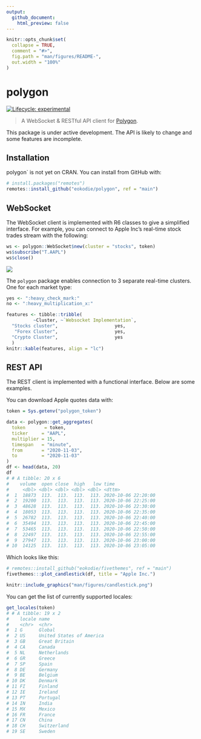 ```yaml
---
output: 
  github_document:
    html_preview: false
---
```


<!-- README.md is generated from README.Rmd. Please edit that file -->

```r
knitr::opts_chunk$set(
  collapse = TRUE,
  comment = "#>",
  fig.path = "man/figures/README-",
  out.width = "100%"
)
```

# polygon

<div align="center">
<!-- hex -->
<!-- <img src="./man/figures/logo.png" height = "200px" /> -->

<!-- badges: start -->
<!-- Experimental -->
[![Lifecycle: experimental](https://img.shields.io/badge/lifecycle-experimental-orange.svg)](https://www.tidyverse.org/lifecycle/#experimental) 

<!-- [![Travis build status](https://travis-ci.org/eokodie/polygon.svg?branch=main)](https://travis-ci.org/eokodie/polygon)  -->

<!-- [![Codecov test coverage](https://codecov.io/gh/eokodie/polygon/branch/master/graph/badge.svg)](https://codecov.io/gh/eokodie/polygon?branch=main) -->
<!-- badges: end -->

<!-- links start -->
<!-- links end -->

</div>


> A WebSocket & RESTful API client for [Polygon](https://polygon.io).

This package is under active development. The API is likely to change and some features are incomplete.

## Installation

polygon` is not yet on CRAN. You can install from GitHub with:
```r
# install.packages("remotes")
remotes::install_github("eokodie/polygon", ref = "main")
```

## WebSocket

The WebSocket client is implemented with R6 classes to give a simplified interface. For example, you can connect to Apple Inc's real-time stock trades stream with the following:
```r
ws <- polygon::WebSocket$new(cluster = "stocks", token)
ws$subscribe("T.AAPL")
ws$close()
```

![](man/figures//websocket.gif)

The `polygon` package enables connection to 3 separate real-time clusters. One for each market type:

```r
yes <- ":heavy_check_mark:"
no <- ":heavy_multiplication_x:"

features <- tibble::tribble(
          ~Cluster, ~`Websocket Implementation`,
  "Stocks cluster",                     yes,
   "Forex Cluster",                     yes,
  "Crypto Cluster",                     yes
  )
knitr::kable(features, align = "lc")
```


## REST API

The REST client is implemented with a functional interface. Below are some examples.

You can download Apple quotes data with:
```r
token = Sys.getenv("polygon_token")

data <- polygon::get_aggregates(
  token       = token,
  ticker     = "AAPL",
  multiplier = 15,
  timespan   = "minute",
  from       = "2020-11-03",
  to         = "2020-11-03"
) 
df <- head(data, 20)
df
# # A tibble: 20 x 6
#    volume  open close  high   low time               
#     <dbl> <dbl> <dbl> <dbl> <dbl> <dttm>             
#  1  18873  113.  113.  113.  113. 2020-10-06 22:20:00
#  2  19200  113.  113.  113.  113. 2020-10-06 22:25:00
#  3  48628  113.  113.  113.  113. 2020-10-06 22:30:00
#  4  18053  113.  113.  113.  113. 2020-10-06 22:35:00
#  5  26782  113.  113.  113.  113. 2020-10-06 22:40:00
#  6  35494  113.  113.  113.  113. 2020-10-06 22:45:00
#  7  53465  113.  113.  113.  113. 2020-10-06 22:50:00
#  8  22497  113.  113.  113.  113. 2020-10-06 22:55:00
#  9  27947  113.  113.  113.  113. 2020-10-06 23:00:00
# 10  14125  113.  113.  113.  113. 2020-10-06 23:05:00
```

Which looks like this:
```r
# remotes::install_github("eokodie/fivethemes", ref = "main")
fivethemes:::plot_candlestick(df, title = "Apple Inc.")
```

```r
knitr::include_graphics("man/figures/candlestick.png")
```

You can get the list of currently supported locales:
```r
get_locales(token)
# # A tibble: 19 x 2
#    locale name                    
#    <chr>  <chr>                   
#  1 G      Global                  
#  2 US     United States of America
#  3 GB     Great Britain           
#  4 CA     Canada                  
#  5 NL     Netherlands             
#  6 GR     Greece                  
#  7 SP     Spain                   
#  8 DE     Germany                 
#  9 BE     Belgium                 
# 10 DK     Denmark                 
# 11 FI     Finland                 
# 12 IE     Ireland                 
# 13 PT     Portugal                
# 14 IN     India                   
# 15 MX     Mexico                  
# 16 FR     France                  
# 17 CN     China                   
# 18 CH     Switzerland             
# 19 SE     Sweden 
```
